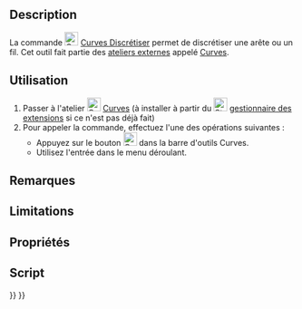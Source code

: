 <languages/>

{{Docnav/fr
|[[Curves_SplitCurve/fr|Séparateur courbe]]
|[[Curves_Interpolate/fr|Interpolation]]
|[[Curves_Workbench/fr|Atelier Curves]]
|IconL=Curves_SplitCurve.svg
|IconR=Curves_Interpolate.svg
|IconC=Curves_workbench_icon.svg
}}

{{GuiCommand/fr
|Name=Curves Discretize
|Name/fr=Curves Discrétisation
|MenuLocation=Curves → Discretize
|Workbenches=[[Curves_Workbench/fr|Curves]]
}}

==Description==

La commande [[Image:Curves_Discretize.svg|24px]] [[Curves_Discretize/fr|Curves Discrétiser]] permet de discrétiser une arête ou un fil. Cet outil fait partie des [[External_workbenches/fr|ateliers externes]] appelé [[Curves_Workbench/fr|Curves]].

<span id="Usage"></span>
==Utilisation==

# Passer à l'atelier [[Image:Curves_workbench_icon.svg|24px]] [[Curves_Workbench/fr|Curves]] (à installer à partir du [[Image:Std_AddonMgr.svg|24px]] [[Std_AddonMgr/fr|gestionnaire des extensions]] si ce n'est pas déjà fait)
# Pour appeler la commande, effectuez l'une des opérations suivantes :
#* Appuyez sur le bouton [[Image:Curves_Discretize.svg|24px]] dans la barre d'outils Curves.
#* Utilisez l'entrée {{MenuCommand|Curves → Discretize}} dans le menu déroulant.


<span id="Notes"></span>
==Remarques==


<span id="Limitations"></span>
== Limitations ==


<span id="Properties"></span>
==Propriétés==


<span id="Scripting"></span>
==Script==


{{Docnav/fr
|[[Curves_SplitCurve/fr|Séparateur courbe]]
|[[Curves_Interpolate/fr|Interpolation]]
|[[Curves_Workbench/fr|Atelier Curves]]
|IconL=Curves_SplitCurve.svg
|IconR=Curves_Interpolate.svg
|IconC=Curves_workbench_icon.svg
}}

{{Curves Tools navi{{#translation:}}}}
{{Userdocnavi{{#translation:}}}}
